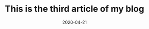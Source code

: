 ---
title: "This is the third article of my blog"
slug: third-post-project
date: 2020-04-21
featureImage: tal-molcho.jpg
excerpt: this is the first time I implement something like this with Gatsby. This clearly shows that Gatsby really makes the difference when in comes to blog development.
---